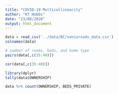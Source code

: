 ```yaml
---
title: "COVID-19 Multicollinearity"
author: "KT Hobbs"
date: "23/08/2020"
output: html_document
---
```


```r
data = read_csv('../data/BC/seniorsadv_data.csv')
colnames(data)

# number of rooms, beds, and home type
pairs(data[,c(35:40)])
```

```r
cor(data[,c(35:40)])
```


```r
library(dplyr)
tally(data$OWNERSHIP)

data %>% count(OWNERSHIP, BEDS_PRIVATE)
```

